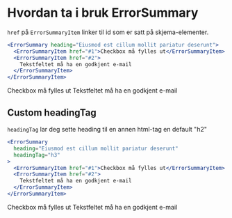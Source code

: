 
<Meta title="ds-react/form/errorsummary/intro" />

# Hvordan ta i bruk ErrorSummary

`href` på `ErrorSummaryItem` linker til id som er satt på skjema-elementer.

```jsx
<ErrorSummary heading="Eiusmod est cillum mollit pariatur deserunt">
  <ErrorSummaryItem href="#1">Checkbox må fylles ut</ErrorSummaryItem>
  <ErrorSummaryItem href="#2">
    Tekstfeltet må ha en godkjent e-mail
  </ErrorSummaryItem>
</ErrorSummaryItem>
```

<Canvas>
  <ErrorSummary heading="Eiusmod est cillum mollit pariatur deserunt">
    <ErrorSummaryItem href="#1">Checkbox må fylles ut</ErrorSummaryItem>
    <ErrorSummaryItem href="#2">
      Tekstfeltet må ha en godkjent e-mail
    </ErrorSummaryItem>
  </ErrorSummary>
</Canvas>

## Custom headingTag

`headingTag` lar deg sette heading til en annen html-tag en default "h2"

```jsx
<ErrorSummary
  heading="Eiusmod est cillum mollit pariatur deserunt"
  headingTag="h3"
>
  <ErrorSummaryItem href="#1">Checkbox må fylles ut</ErrorSummaryItem>
  <ErrorSummaryItem href="#2">
    Tekstfeltet må ha en godkjent e-mail
  </ErrorSummaryItem>
</ErrorSummaryItem>
```

<Canvas>
  <ErrorSummary
    heading="Eiusmod est cillum mollit pariatur deserunt"
    headingTag="h3"
  >
    <ErrorSummaryItem href="#1">Checkbox må fylles ut</ErrorSummaryItem>
    <ErrorSummaryItem href="#2">
      Tekstfeltet må ha en godkjent e-mail
    </ErrorSummaryItem>
  </ErrorSummary>
</Canvas>
